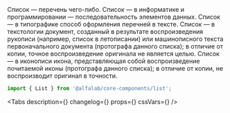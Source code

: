 


<Meta title='Компоненты/Другое/List' component={List} />

<Story name='List'>
    <List
        tag={select('tag', TAG, 'ul')}
        marker={text('marker', '')}
        className={text('className', '')}
        dataTestId={text('dataTestId', '')}
    >
        <Typography.Text tag='span' view='primary-medium' color='primary'>
            Список — перечень чего-либо.
        </Typography.Text>
        <Typography.Text tag='span' view='primary-medium' color='primary'>
            Список — в информатике и программировании — последовательность элементов данных.
        </Typography.Text>
        <Typography.Text tag='span' view='primary-medium' color='primary'>
            Список — в типографике способ оформления перечней в тексте.
        </Typography.Text>
        <Typography.Text tag='span' view='primary-medium' color='primary'>
            Список — в текстологии документ, созданный в результате воспроизведения рукописи
            (например, список в летописании) или машинописного текста первоначального документа
            (протографа данного списка); в отличие от копии, точное воспроизведение оригинала не
            является целью.
        </Typography.Text>
        <Typography.Text tag='span' view='primary-medium' color='primary'>
            Список — в иконописи икона, представляющая собой воспроизведение почитаемой иконы
            (протографа данного списка); в отличие от копии, не воспроизводит оригинал в точности.
        </Typography.Text>
    </List>
</Story>

<ComponentHeader
    name='List'
    version={version}
    package='@alfalab/core-components/list'
    design='https://www.figma.com/file/cdNnkh2QdxuvYLrBm4cubM/Web-%3A%3A-Core-Default-Components?node-id=367%3A26194'
/>

```jsx
import { List } from '@alfalab/core-components/list';
```

<Tabs
    description={<Description />}
    changelog={<Changelog />}
    props={<ArgsTable of={ListTS} />}
    cssVars={<CssVars css={styles} />}
/>
